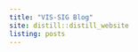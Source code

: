 ```yaml
---
title: "VIS-SIG Blog"
site: distill::distill_website
listing: posts
---
```

<!-- library(distill); create_post("Wonderful Wednesdays September 2022"); rmarkdown::render_site()-->